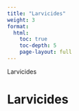```yaml
---
title: "Larvicides"
weight: 3
format: 
  html:
    toc: true
    toc-depth: 5
    page-layout: full
---
```


Larvicides

# Larvicides


